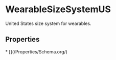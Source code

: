 # WearableSizeSystemUS

United States size system for wearables.

## Properties

<Grid>
* [](/Properties/Schema.org/)

</Grid>


